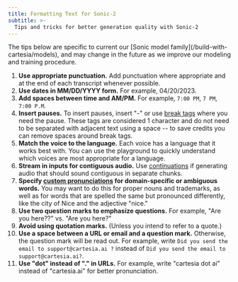 ```yaml
---
title: Formatting Text for Sonic-2
subtitle: >-
  Tips and tricks for better generation quality with Sonic-2
---
```


<Note>
The tips below are specific to current our [Sonic model family](/build-with-cartesia/models), and may change in the future as we improve our modeling and training procedure.
</Note>

1. **Use appropriate punctuation.** Add punctuation where appropriate and at the end of each transcript whenever possible.
1. **Use dates in MM/DD/YYYY form.** For example, 04/20/2023.
1. **Add spaces between time and AM/PM.** For example, `7:00 PM`, `7 PM`, `7:00 P.M`.
1. **Insert pauses.** To insert pauses, insert "-" or use [break tags](/build-with-cartesia/formatting-text-for-sonic-2/inserting-breaks-pauses) where you need the pause. These tags are considered 1 character and do not need to be separated with adjacent text using a space -- to save credits you can remove spaces around break tags.
1. **Match the voice to the language.** Each voice has a language that it works best with. You can use the playground to quickly understand which voices are most appropriate for a language.
1. **Stream in inputs for contiguous audio.** Use [continuations](/build-with-cartesia/capability-guides/stream-inputs-using-continuations) if generating audio that should sound contiguous in separate chunks.
1. **Specify [custom pronunciations](/build-with-cartesia/capability-guides/specify-custom-pronunciations) for domain-specific or ambiguous words.** You may want to do this for proper nouns and trademarks, as well as for words that are spelled the same but pronounced differently, like the city of Nice and the adjective "nice."
1. **Use two question marks to emphasize questions.** For example, "Are you here??" vs. "Are you here?"
1. **Avoid using quotation marks.** (Unless you intend to refer to a quote.)
1. **Use a space between a URL or email and a question mark.** Otherwise, the question mark will be read out. For example, write `Did you send the email to support@cartesia.ai ?` instead of `Did you send the email to support@cartesia.ai?`.
1. **Use "dot" instead of "." in URLs.** For example, write "cartesia dot ai" instead of "cartesia.ai" for better pronunciation.
